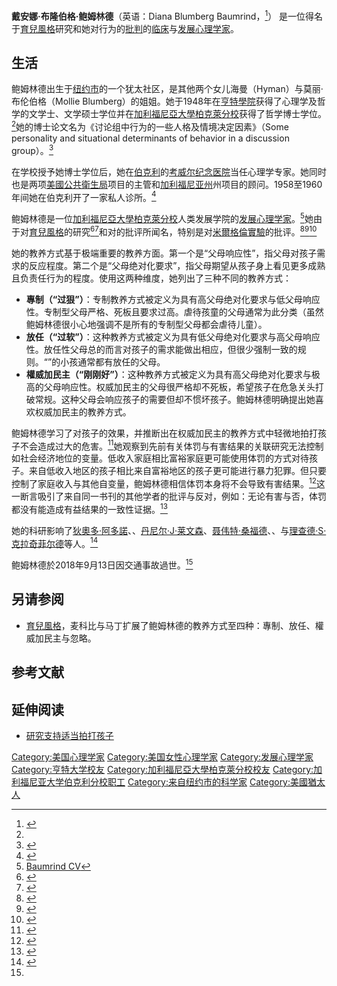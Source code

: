 {{Infobox scientist
|name              = 戴安娜·鲍姆林德
|image             = Diana Blumberg Baumrind, 1965.png
|image_size        = 80px
|caption           = 约1965年时的戴安娜·鲍姆林德
|birth_date        = {{Birth date and age|1927|8|23|2018|9|13|mf=yes}}
|birth_place       = 美国[[纽约|纽约]]
|death_date        =
|death_place       =
|residence         = {{flag|USA}}
|citizenship       =
|nationality       = {{flag|USA|name=美国人}}
|fields            = [[发展心理学|发展心理学家]]
|workplaces        = [[考威尔纪念医院|考威尔纪念医院]]（Cowell Memorial Hospital）<br>[[加利福尼亞大學柏克萊分校|加利福尼亞大學柏克萊分校]]<br>[[美國公共衛生局|美國公共衛生局]]
|alma_mater        = [[亨特學院|亨特學院]]<br>[[加利福尼亞大學柏克萊分校|加利福尼亞大學柏克萊分校]]
|doctoral_advisor  = [[休伯特·科菲|休伯特·科菲]]（Hubert Coffey）
|academic_advisors =
|doctoral_students =
|notable_students  =
|known_for         = [[教养方式|教养方式]]
|author_abbrev_bot =
|author_abbrev_zoo =
|influences        = [[狄奧多·阿多諾|狄奧多·阿多諾]]<br>{{tsl|en|Else Frenkel-Brunswik|埃尔瑟弗伦克尔-布伦斯瑞克|埃尔瑟弗伦克尔-布伦斯瑞克}}<br><!-- 页面不存在 -->[[丹尼尔·J·莱文森|丹尼尔·J·莱文森]]（Daniel J. Levinson）<br><!-- 页面不存在 -->[[聂伟特·桑福德|聂伟特·桑福德]]（Nevit Sanford）<br>{{tsl|en|Egon Brunswik|艾贡·布雷斯威克|艾贡·布雷斯威克}}<br>{{tsl|en|David Krech|大卫·克雷奇|大卫·克雷奇}}<br><!-- 页面不存在 -->[[理查德·S·克拉奇菲尔德|理查德·S·克拉奇菲尔德]]（Richard S. Crutchfield）
|influenced        =
|awards            =
|religion          =
|signature         =  <!--(filename only)-->
|footnotes         =
}}

'''戴安娜·布隆伯格·鲍姆林德'''（英语：Diana Blumberg Baumrind，{{bd|1927年|8月23日|2018年|9月13日|catIdx=Baumrind}}<ref name="dyv">{{cite web|url=https://www.familyevolved.com/authoritative-parenting-definition/|title=Authoritative Parenting Definition, Characteristics, Examples and More!|author=Tony|language=en|access-date=2019-02-24|archive-date=2019-03-30|archive-url=https://web.archive.org/web/20190330021043/https://www.familyevolved.com/authoritative-parenting-definition/|dead-url=no}}</ref>） 是一位得名于[[育兒風格#主要理論|育兒風格]]研究和她对{{tsl|en|deception (in psychological research)|欺骗 (心理学研究)|心理学研究中的欺骗}}行为的[[批判|批判]]的[[臨床心理學|临床]]与[[发展心理学|发展心理学家]]。

==生活==

鲍姆林德出生于[[纽约|纽约市]]的一个犹太社区，是其他两个女儿海曼（Hyman）与莫丽·布伦伯格（Mollie Blumberg）的姐姐。她于1948年在[[亨特學院|亨特學院]]获得了心理学及哲学的文学士、文学硕士学位并在[[加利福尼亞大學柏克萊分校|加利福尼亞大學柏克萊分校]]获得了哲学博士学位。<ref name="ParenthoodInAmerica"/>她的博士论文名为《讨论组中行为的一些人格及情境决定因素》（Some personality and situational determinants of behavior in a discussion group）。<ref>{{Cite book
  | author = Diana Baumrind
  | title = Some personality and situational determinants of behavior in a discussion group
  | journal = Doctoral Dissertations Accepted by American Universities
  | publisher = {{tsl|en|H. W. Wilson Company||H. W. Wilson Company}}
  | location = [[纽约|New York City]]
  | volume = 22
  | year = 1955
  | issn = 1046-9222
  | oclc = 1771396
  | page = 133
  | url = http://search.ebscohost.com/login.aspx?direct=true&db=ddu&AN=98116504&site=ehost-live
  | access-date = 2018-08-15
  | archive-date = 2020-04-09
  | archive-url = https://web.archive.org/web/20200409175548/http://search.ebscohost.com/login.aspx?direct=true&db=ddu&AN=98116504&site=ehost-live
  | dead-url = no
  }}</ref>

在学校授予她博士学位后，她在[[伯克利_(加利福尼亞州)|伯克利]]的[[考威尔纪念医院|考威尔纪念医院]]当任心理学专家。她同时也是两项[[美國公共衛生局|美國公共衛生局]]项目的主管和[[加利福尼亚州|加利福尼亚州]]州项目的顾问。1958至1960年间她在伯克利开了一家私人诊所。<ref>{{cite magazine
  | title = The Authors
  | magazine = Children
  | volume = 12
  | issue = 6
  | date = December 1965
  | page = 210
  | issn = 0009-4064
  | oclc = 2097225
  | url = http://hearth.library.cornell.edu/cgi/t/text/pageviewer-idx?c=hearth;cc=hearth;rgn=full%20text;idno=4761305_138_006;didno=4761305_138_006;view=image;seq=4;node=4761305_138_006%3A3;page=root;size=s;frm=frameset}}</ref>

鲍姆林德是一位[[加利福尼亞大學柏克萊分校|加利福尼亞大學柏克萊分校]]人类发展学院的[[发展心理学|发展心理学家]]。<ref>[https://web.archive.org/web/20080513232645/http://ihd.berkeley.edu/baumcv.htm Baumrind CV<!-- Bot generated title -->]</ref>她由于对[[育兒風格|育兒風格]]的研究<ref>{{Cite web |url=http://www.devpsy.org/teaching/parent/baumrind_styles.html |title=Diana Baumrind & Parenting Styles<!-- Bot generated title --> |access-date=2007-08-29 |archive-date=2018-08-10 |archive-url=https://web.archive.org/web/20180810052443/http://www.devpsy.org/teaching/parent/baumrind_styles.html |dead-url=no }}</ref><ref>{{cite news |title=There's a brat in my kitchen |url=https://www.telegraph.co.uk/education/main.jhtml?xml=/education/2005/10/15/edspoilt15.xml&sSheet=/education/2005/10/15/ixtetop.html |work=[[每日电讯报|The Daily Telegraph]] |date=2005-10-15 |accessdate=2008-04-07 |location=London |first=Dorothy |last=Wade |archive-date=2006-04-27 |archive-url=https://web.archive.org/web/20060427020936/http://www.telegraph.co.uk/education/main.jhtml?xml=%2Feducation%2F2005%2F10%2F15%2Fedspoilt15.xml&sSheet=%2Feducation%2F2005%2F10%2F15%2Fixtetop.html |dead-url=no }}</ref>和对{{tsl|en|deception (in psychological research)|欺骗 (心理学研究)|心理学研究中的欺骗}}的批评所闻名，特别是对[[米爾格倫實驗|米爾格倫實驗]]的批评。<ref>{{cite journal |author=Baumrind D |year=1964 |title=Some Thoughts on Ethics of Research: After Reading Milgram's "Behavioral Study of Obedience" |journal=American Psychologist |volume=19 |pages=421–423 |url=http://psycnet.apa.org/journals/amp/19/6/421.pdf |doi=10.1037/h0040128 |issue=6 |access-date=2018-08-15 |archive-date=2020-04-09 |archive-url=https://web.archive.org/web/20200409175609/http://psycnet.apa.org/journals/amp/19/6/421.pdf }}</ref><ref>{{cite journal |author=Baumrind D |year=1971 |title=Principles of Ethical Conduct in the Treatment of Subjects: Reaction to the Draft Report of the Committee on Ethical Standards in Psychological Research |journal=American Psychologist |volume=26 |pages=887–896 |url=http://psycnet.apa.org/journals/amp/26/10/887.pdf |doi=10.1037/h0032145 |issue=10 |access-date=2018-08-15 |archive-date=2020-04-09 |archive-url=https://web.archive.org/web/20200409175614/http://psycnet.apa.org/journals/amp/26/10/887.pdf }}</ref><ref>{{cite journal |author=Baumrind D |title=Research using intentional deception. Ethical issues revisited |url=https://archive.org/details/sim_american-psychologist_1985-02_40_2/page/165 |journal=Am Psychol |volume=40 |issue=2 |pages=165–74 |date=February 1985 |pmid=3985477 |doi=10.1037/0003-066X.40.2.165}}</ref>

她的教养方式基于极端重要的教养方面。第一个是“父母响应性”，指父母对孩子需求的反应程度。第二个是“父母绝对化要求”，指父母期望从孩子身上看见更多成熟且负责任行为的程度。使用这两种维度，她列出了三种不同的教养方式：

*'''專制（“过狠”）'''：专制教养方式被定义为具有高父母绝对化要求与低父母响应性。专制型父母严格、死板且要求过高。虐待孩童的父母通常为此分类（虽然鲍姆林德很小心地强调不是所有的专制型父母都会虐待儿童）。
*'''放任（“过软”）'''：这种教养方式被定义为具有低父母绝对化要求与高父母响应性。放任性父母总的而言对孩子的需求能做出相应，但很少强制一致的规则。“{{tsl|en|Spoiled child|溺爱小孩|被溺爱}}”的小孩通常都有放任的父母。
*'''權威加民主（“刚刚好”） '''：这种教养方式被定义为具有高父母绝对化要求与极高的父母响应性。权威加民主的父母很严格却不死板，希望孩子在危急关头打破常规。这种父母会响应孩子的需要但却不惯坏孩子。鲍姆林德明确提出她喜欢权威加民主的教养方式。

鲍姆林德学习了对孩子{{tsl|en|Corporal punishment in the home|家庭体罚|体罚}}的效果，并推断出在权威加民主的教养方式中轻微地拍打孩子不会造成过大的危害。<ref>{{cite news |title=Findings Give Some Support To Advocates of Spanking |url=https://www.nytimes.com/2001/08/25/us/findings-give-some-support-to-advocates-of-spanking.html |work=[[纽约时报|The New York Times]] |date=2001-08-25 |accessdate=2008-04-07 |first=Erica |last=Goode |archive-date=2021-03-09 |archive-url=https://web.archive.org/web/20210309150224/https://www.nytimes.com/2001/08/25/us/findings-give-some-support-to-advocates-of-spanking.html |dead-url=no }}</ref>她观察到先前有关体罚与有害结果的关联研究无法控制如社会经济地位的变量。低收入家庭相比富裕家庭更可能使用体罚的方式对待孩子。来自低收入地区的孩子相比来自富裕地区的孩子更可能进行暴力犯罪。但只要控制了家庭收入与其他自变量，鲍姆林德相信体罚本身将不会导致有害结果。<ref>{{cite journal |vauthors=Baumrind D, Larzelere RE, Cowan PA |title=Ordinary physical punishment: is it harmful? Comment on Gershoff (2002) |journal=Psychol Bull |volume=128 |issue=4 |pages=580–9 |date=July 2002 |pmid=12081082 |doi=10.1037/0033-2909.128.4.580 |url=http://www.apa.org/journals/releases/bul1284580.pdf |access-date=2018-08-15 |archive-date=2012-10-02 |archive-url=https://web.archive.org/web/20121002033523/http://www.apa.org/journals/releases/bul1284580.pdf |dead-url=no }}</ref>这一断言吸引了来自同一书刊的其他学者的批评与反对，例如：无论有害与否，体罚都没有能造成有益结果的一致性证据。<ref>{{cite journal |last=Gershoff |first=Elizabeth |year=2002 |title=Corporal Punishment, Physical Abuse, and the Burden of Proof: Reply to Baumrind, Larzelere, and Cowan (2002), Holden (2002), and Parke (2002) |journal=Psychological Bulletin |volume=128 |issue=4 |pages=602–611 |url=http://www.apa.org/journals/releases/bul1284602.pdf |doi=10.1037/0033-2909.128.4.602 |access-date=2018-08-15 |archive-date=2012-10-02 |archive-url=https://web.archive.org/web/20121002033534/http://www.apa.org/journals/releases/bul1284602.pdf |dead-url=no }}</ref>

她的科研影响了[[狄奧多·阿多諾|狄奧多·阿多諾]]、{{tsl|en|Else Frenkel-Brunswik|埃尔瑟弗伦克尔-布伦斯瑞克|埃尔瑟弗伦克尔-布伦斯瑞克}}、[[丹尼尔·J·莱文森|丹尼尔·J·莱文森]]、[[聂伟特·桑福德|聂伟特·桑福德]]、{{tsl|en|Egon Brunswik|艾贡·布雷斯威克|艾贡·布雷斯威克}}、{{tsl|en|David Krech|大卫·克雷奇|大卫·克雷奇}}与[[理查德·S·克拉奇菲尔德|理查德·S·克拉奇菲尔德]]等人。<ref name="ParenthoodInAmerica">{{Cite encyclopedia
  | first1 = Hendrika
  | last1 = Vande Kemp
  | title = Baumrind, Diana Blumberg
  | encyclopedia = Parenthood in America: An Encyclopedia
  | publisher = {{tsl|en|ABC-CLIO||ABC-CLIO}}
  | location = [[圣巴巴拉_(加利福尼亚州)|Santa Barbara, California]]
  | year = 2000
  | isbn = 978-1-57607-213-4
  | oclc = 45129297
  | pages = 80–84
  | url = https://books.google.com/books?id%3Dd5TqV3A3xWwC&printsec%3Dfrontcover#PPA80,M1
  | access-date = 2018-08-15
  | archive-date = 2015-09-23
  | archive-url = https://web.archive.org/web/20150923164751/https://books.google.com/books?id=d5TqV3A3xWwC&printsec=frontcover#PPA80,M1
  | dead-url = no
  }}</ref>

鲍姆林德於2018年9月13日因交通事故過世。<ref name="dyv"/>
==另请参阅==
*[[育兒風格|育兒風格]]，麦科比与马丁扩展了鲍姆林德的教养方式至四种：專制、放任、權威加民主与忽略。

==参考文献==
{{Reflist}}

==延伸阅读==
*[https://www.nytimes.com/2001/08/25/us/findings-give-some-support-to-advocates-of-spanking.html 研究支持适当拍打孩子] {{Wayback|url=https://www.nytimes.com/2001/08/25/us/findings-give-some-support-to-advocates-of-spanking.html |date=20210309150224 }}

{{Authority control}}

{{DEFAULTSORT:Baumrind, Diana Blumberg}}
[[Category:美国心理学家|Category:美国心理学家]]
[[Category:美国女性心理学家|Category:美国女性心理学家]]
[[Category:发展心理学家|Category:发展心理学家]]
[[Category:亨特大学校友|Category:亨特大学校友]]
[[Category:加利福尼亞大學柏克萊分校校友|Category:加利福尼亞大學柏克萊分校校友]]
[[Category:加利福尼亚大学伯克利分校职工|Category:加利福尼亚大学伯克利分校职工]]
[[Category:来自纽约市的科学家|Category:来自纽约市的科学家]]
[[Category:美國猶太人|Category:美國猶太人]]